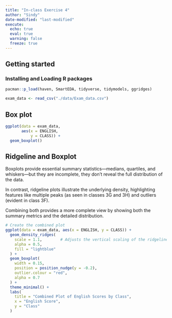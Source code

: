 ```yaml
---
title: "In-class Exercise 4"
author: "Sindy"
date-modified: "last-modified"
execute:
  echo: true
  eval: true
  warning: false
  freeze: true
---
```


## Getting started

### Installing and Loading R packages

```r
pacman::p_load(haven, SmartEDA, tidyverse, tidymodels, ggridges)
```

```r
exam_data <- read_csv("./data/Exam_data.csv")
```

## Box plot

```r
ggplot(data = exam_data,
       aes(x = ENGLISH,
           y = CLASS)) + 
  geom_boxplot()
```

## Ridgeline and Boxplot

Boxplots provide essential summary statistics—medians, quartiles, and whiskers—but they are incomplete, they don’t reveal the full distribution of the data. 

In contrast, ridgeline plots illustrate the underlying density, highlighting features like multiple peaks (as seen in classes 3G and 3H) and outliers (evident in class 3F). 

Combining both provides a more complete view by showing both the summary metrics and the detailed distribution.

```r
# Create the combined plot
ggplot(data = exam_data, aes(x = ENGLISH, y = CLASS)) +
  geom_density_ridges(
    scale = 1.1,        # Adjusts the vertical scaling of the ridgelines
    alpha = 0.5,    
    fill = "lightblue"
  ) +
  geom_boxplot(
    width = 0.15,
    position = position_nudge(y = -0.2),  
    outlier.colour = "red",              
    alpha = 0.7                       
  ) +
  theme_minimal() +
  labs(
    title = "Combined Plot of English Scores by Class",
    x = "English Score",
    y = "Class"
  )
```
